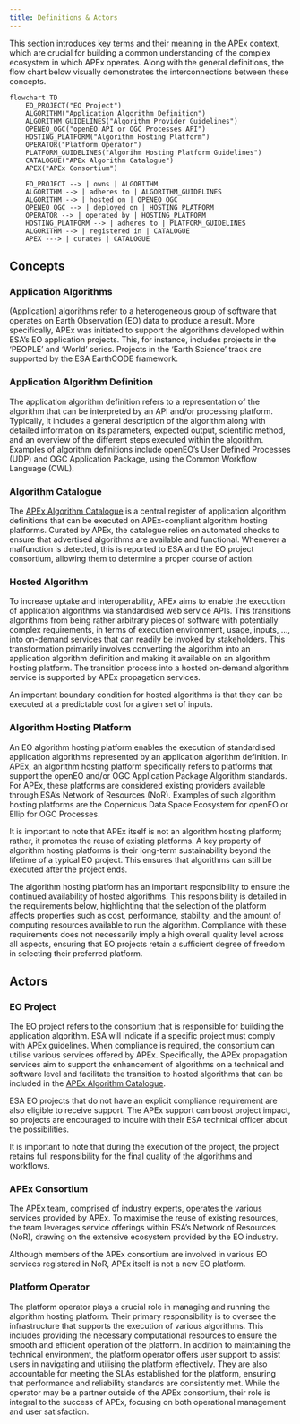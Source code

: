 ```yaml
---
title: Definitions & Actors
---
```


This section introduces key terms and their meaning in the APEx context, which are crucial for building a common
understanding of the complex ecosystem in which APEx operates. Along with the general definitions, the flow chart below
visually demonstrates the interconnections between these concepts.

```mermaid
flowchart TD
    EO_PROJECT("EO Project")
    ALGORITHM("Application Algorithm Definition")
    ALGORITHM_GUIDELINES("Algorithm Provider Guidelines")
    OPENEO_OGC("openEO API or OGC Processes API")
    HOSTING_PLATFORM("Algorithm Hosting Platform")
    OPERATOR("Platform Operator")
    PLATFORM_GUIDELINES("Algorihm Hosting Platform Guidelines")
    CATALOGUE("APEx Algorithm Catalogue")
    APEX("APEx Consortium")

    EO_PROJECT --> | owns | ALGORITHM
    ALGORITHM --> | adheres to | ALGORITHM_GUIDELINES
    ALGORITHM --> | hosted on | OPENEO_OGC
    OPENEO_OGC --> | deployed on | HOSTING_PLATFORM
    OPERATOR --> | operated by | HOSTING_PLATFORM
    HOSTING_PLATFORM --> | adheres to | PLATFORM_GUIDELINES
    ALGORITHM --> | registered in | CATALOGUE
    APEX ---> | curates | CATALOGUE
```

## Concepts

### Application Algorithms
(Application) algorithms refer to a heterogeneous group of software that operates on Earth Observation (EO) data to
produce a result. More specifically, APEx was initiated to support the algorithms developed within ESA’s EO application
projects. This, for instance, includes projects in the ‘PEOPLE’ and ‘World’ series. Projects in the ‘Earth Science’
track are supported by the ESA EarthCODE framework.

### Application Algorithm Definition
The application algorithm definition refers to a representation of the algorithm that can be interpreted by an API
and/or processing platform. Typically, it includes a general description of the algorithm along with detailed
information on its parameters, expected output, scientific method, and an overview of the different steps executed
within the algorithm. Examples of algorithm definitions include openEO’s User Defined Processes (UDP) and OGC
Application Package, using the Common Workflow Language (CWL).

### Algorithm Catalogue
The [APEx Algorithm Catalogue](https://algorithm-catalogue.apex.esa.int/) is a central register of application algorithm definitions that can be executed on
APEx-compliant algorithm hosting platforms. Curated by APEx, the catalogue relies on automated checks to ensure that
advertised algorithms are available and functional. Whenever a malfunction is detected, this is reported to ESA and the
EO project consortium, allowing them to determine a proper course of action.

### Hosted Algorithm
To increase uptake and interoperability, APEx aims to enable the execution of application algorithms via standardised
web service APIs. This transitions algorithms from being rather arbitrary pieces of software with potentially complex
requirements, in terms of execution environment, usage, inputs, …, into on-demand services that can readily be invoked
by stakeholders. This transformation primarily involves converting the algorithm into an application algorithm
definition and making it available on an algorithm hosting platform. The transition process into a hosted on-demand
algorithm service is supported by APEx propagation services.

An important boundary condition for hosted algorithms is that they can be executed at a predictable cost for a given set
of inputs.

### Algorithm Hosting Platform
An EO algorithm hosting platform enables the execution of standardised application algorithms represented by an
application algorithm definition. In APEx, an algorithm hosting platform specifically refers to platforms that support
the openEO and/or OGC Application Package Algorithm standards. For APEx, these platforms are considered existing
providers available through ESA’s Network of Resources (NoR). Examples of such algorithm hosting platforms are the
Copernicus Data Space Ecosystem for openEO or Ellip for OGC Processes.

It is important to note that APEx itself is not an algorithm hosting platform; rather, it promotes the reuse of existing
platforms. A key property of algorithm hosting platforms is their long-term sustainability beyond the lifetime of a
typical EO project. This ensures that algorithms can still be executed after the project ends.

The algorithm hosting platform has an important responsibility to ensure the continued availability of hosted
algorithms. This responsibility is detailed in the requirements below, highlighting that the selection of the platform
affects properties such as cost, performance, stability, and the amount of computing resources available to run the
algorithm. Compliance with these requirements does not necessarily imply a high overall quality level across all
aspects, ensuring that EO projects retain a sufficient degree of freedom in selecting their preferred
platform.

## Actors

### EO Project
The EO project refers to the consortium that is responsible for building the application algorithm. ESA
will indicate if a specific project must comply with APEx guidelines. When compliance is required, the
consortium can utilise various services offered by APEx. Specifically, the APEx propagation services aim to support the
enhancement of algorithms on a technical and software level and facilitate the transition to hosted algorithms that can
be included in the [APEx Algorithm Catalogue](https://algorithm-catalogue.apex.esa.int/).

ESA EO projects that do not have an explicit compliance requirement are also eligible to receive support. The APEx
support can boost project impact, so projects are encouraged to inquire with their ESA technical officer about the
possibilities.

It is important to note that during the execution of the project, the project retains full responsibility
for the final quality of the algorithms and workflows.

### APEx Consortium
The APEx team, comprised of industry experts, operates the various services provided by APEx. To maximise the reuse of
existing resources, the team leverages service offerings within ESA’s Network of Resources (NoR), drawing on the
extensive ecosystem provided by the EO industry.

Although members of the APEx consortium are involved in various EO services registered in NoR, APEx itself is not a new
EO platform.

### Platform Operator
The platform operator plays a crucial role in managing and running the algorithm hosting platform. Their primary
responsibility is to oversee the infrastructure that supports the execution of various algorithms. This includes
providing the necessary computational resources to ensure the smooth and efficient operation of the platform. In
addition to maintaining the technical environment, the platform operator offers user support to assist users in
navigating and utilising the platform effectively. They are also accountable for meeting the SLAs established for the
platform, ensuring that performance and reliability standards are consistently met. While the operator may be a partner
outside of the APEx consortium, their role is integral to the success of APEx, focusing on both operational management
and user satisfaction.
